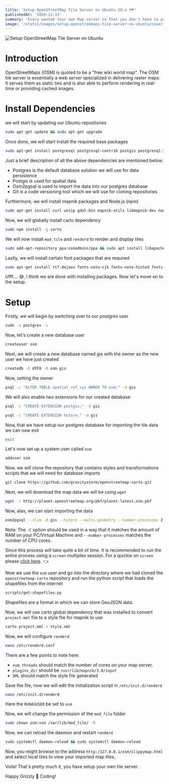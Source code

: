 ```yaml
---
title: 'Setup OpenStreetMap Tile Server on Ubuntu 20.x 🗺'
publishedAt: '2020-11-13'
summary: "Every wanted tour own Map server so that you don't have to pay those hefty unchecked prices from map tile providers; you can do so and have your own server using OpenStreetMaps. In this article, we are going to learn how to setup OpenStreetMaps OSM Carto as a tile server."
image: '/static/images/setup-openstreemaps-tile-server-on-ubuntu/cover.png'
---
```


![Setup OpenStreetMap Tile Server on Ubuntu](/static/images/setup-openstreemaps-tile-server-on-ubuntu/cover.png)

# Introduction

OpenStreetMaps (OSM) is quoted to be a "free wiki world map". The OSM tile server is essentially a web server specialized in delivering raster maps. It serves them as static ties and is also able to perform rendering in real-time or providing cached images.

# Install Dependencies

we will start by updating our Ubuntu repositories

```bash
sudo apt-get update && sudo apt-get upgrade
```

Once done, we will start install the required base packages

```bash
sudo apt-get install postgresql postgresql-contrib postgis postgresql-10-postgis-2.4 postgresql-10-postgis-2.4-scripts osm2pgsql git
```

Just a brief description of all the above dependencies are mentioned below:

- Postgres is the default database solution we will use for data persistence
- Postgis is used for spatial data
- Osm2pgsql is used to import the data into our postgres database
- Git is a code versioning tool which we will use for cloning repositories

Furthermore, we will install mapnik packages and Node.js (npm)

```bash
sudo apt-get install curl unzip gdal-bin mapnik-utils libmapnik-dev nodejs npm
```

Now, we will globally install carlo dependency

```bash
sudo npm install -g carto
```

We will now install `mod_tile` and `renderd` to render and display tiles

```bash
sudo add-apt-repository ppa:osmadmins/ppa && sudo apt install libapache2-mod-tile renderd
```

Lastly, we will install certain font packages that are required

```bash
sudo apt-get install ttf-dejavu fonts-noto-cjk fonts-noto-hinted fonts-noto-unhinted ttf-unifont
```

Ufff.... 😅, I think we are done with installing packages. Now let's move on to the setup.

# Setup

Firstly, we will begin by switching over to our postgres user

```bash
sudo -u postgres -i
```

Now, let's create a new database user

```bash
createuser osm
```

Next, we will create a new database named gis with the owner as the new user we have just created

```bash
createdb -E UTF8 -O osm gis
```

Now, setting the owner

```bash
psql -c "ALTER TABLE spatial_ref_sys OWNER TO osm;" -d gis
```

We will also enable two extensions for our created database

```bash
psql -c "CREATE EXTENSION postgis;" -d gis
```

```bash
psql -c "CREATE EXTENSION hstore;" -d gis
```

Now, that we have setup our postgres database for importing the tile data we can now exit

```bash
exit
```

Let's now set up a system user called `osm`

```bash
adduser osm
```

Now, we will clone the repository that contains styles and transformations scripts that we will need for database imports

```bash
git clone https://github.com/gravitystorm/openstreetmap-carto.git
```

Next, we will download the map data we will be using `wget`

```bash
wget -c http://planet.openstreetmap.org/pbf/planet-latest.osm.pbf
```

Now, alas, we can start importing the data

```bash
osm2pgsql --slim -d gis --hstore --multi-geometry --number-processes 2 --tag-transform-script /home/osm/openstreetmap-carto/openstreetmap-carto.lua --style /home/osm/openstreetmap-carto/openstreetmap-carto.style -C 12000 planet-latest.osm.pbf
```

Note: The `-C` option should be used in a way that it matches the amount of RAM on your PC/Virtual Machine and `--number-processes` matches the number of CPU cores.

Since this process will take quite a bit of time. It is recommended to run the entire process using a `screen` multiplex session. For a quickie on `screen` please [click here](https://grizzlybit.info/blog/how-to-use-screen-on-linux-to-detach-and-reattach-your-terminal). 👈

Now we use the `osm` user and go into the directory where we had cloned the `openstreetmap-carto` repository and run the python script that loads the shapefiles from the internet

```bash
scripts/get-shapefiles.py
```

Shapefiles are a format in which we can store GeoJSON data.

Now, we will use carto global dependency that was installed to convert `project.mml` file to a style file for mapnik to use

```bash
carto project.mml > style.xml
```

Now, we will configure `renderd`

```bash
nano /etc/renderd.conf
```

There are a few points to note here:

- `num_threads` should match the number of cores on your map server.
- `plugins_dir` should be `/usr/lib/mapnik/3.0/input`
- `XML` should match the style file generated

Save the file, now we will edit the initialization script in `/etc/init.d/renderd`

```bash
nano /etc/init.d/renderd
```

Here the `RUNASUSER` be set to `osm`

Now, we will change the permission of the `mod_file` folder

```bash
sudo chown osm:osm /var/lib/mod_tile/ -R
```

Now, we can reload the daemon and restart `renderd`

```bash
sudo systemctl daemon-reload && sudo systemctl daemon-reload
```

Now, you might browse to the address `http:/127.0.0.1/osm/slippymap.html` and select local tiles to view your imported map tiles.

Voila! That's pretty much it, you have setup your own tile server.

Happy Grizzly 🐻 Coding!
